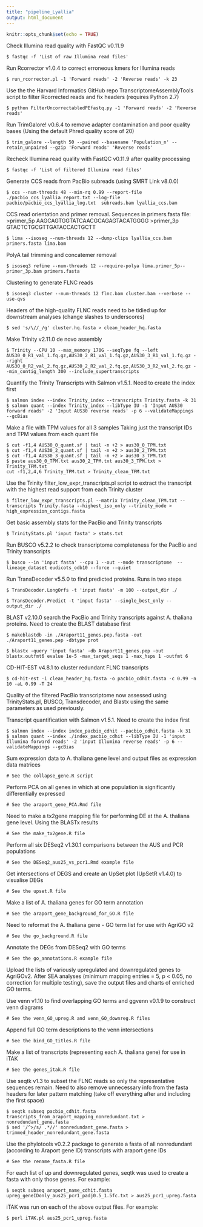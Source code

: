 ---
title: "pipeline_Lyallia"
output: html_document
---

```{r setup, include=FALSE}
knitr::opts_chunk$set(echo = TRUE)
```

Check Illumina read quality with FastQC v0.11.9
```{console}
$ fastqc -f 'List of raw Illumina read files'
```

Run Rcorrector v1.0.4 to correct erroneous kmers for Illumina reads
```{console}
$ run_rcorrector.pl -1 'Forward reads' -2 'Reverse reads' -k 23
```

Use the the Harvard Informatics GitHub repo TranscriptomeAssemblyTools script to filter Rcorrected reads and fix headers (requires Python 2.7)
```{console}
$ python FilterUncorrectabledPEfastq.py -1 'Forward reads' -2 'Reverse reads'
```

Run TrimGalore! v0.6.4 to remove adapter contamination and poor quality bases (Using the default Phred quality score of 20)
```{console}
$ trim_galore --length 50 --paired --basename 'Population_n' --retain_unpaired --gzip 'Forward reads' 'Reverse reads'
```

Recheck Illumina read quality with FastQC v0.11.9 after quality processing
```{console}
$ fastqc -f 'List of filtered Illumina read files'
```

Generate CCS reads from PacBio subreads (using SMRT Link v8.0.0)
```{console}
$ ccs --num-threads 48 --min-rq 0.99 --report-file ./pacbio_ccs_lyallia_report.txt --log-file pacbio/pacbio_ccs_lyallia_log.txt  subreads.bam lyallia_ccs.bam
```

CCS read orientation and primer removal. Sequences in primers.fasta file:
>primer_5p
AAGCAGTGGTATCAACGCAGAGTACATGGGG
>primer_3p
GTACTCTGCGTTGATACCACTGCTT

```{console}
$ lima --isoseq --num-threads 12 --dump-clips lyallia_ccs.bam primers.fasta lima.bam
```

PolyA tail trimming and concatemer removal
```{console}
$ isoseq3 refine --num-threads 12 --require-polya lima.primer_5p--primer_3p.bam primers.fasta
```

Clustering to generate FLNC reads
```{console}
$ isoseq3 cluster --num-threads 12 flnc.bam cluster.bam --verbose --use-qvs
```

Headers of the high-quality FLNC reads need to be tidied up for downstream analyses (change slashes to underscores)
```{console}
$ sed 's/\//_/g' cluster.hq.fasta > clean_header_hq.fasta
```

Make Trinity v2.11.0 de novo assembly
```{console}
$ Trinity --CPU 10 --max_memory 170G --seqType fq --left AUS30_0_R1_val_1.fq.gz,AUS30_2_R1_val_1.fq.gz,AUS30_3_R1_val_1.fq.gz --right AUS30_0_R2_val_2.fq.gz,AUS30_2_R2_val_2.fq.gz,AUS30_3_R2_val_2.fq.gz --min_contig_length 300 --include_supertranscripts 
```

Quantify the Trinity Transcripts with Salmon v1.5.1. Need to create the index first
```{console}
$ salmon index --index Trinity_index --transcripts Trinity.fasta -k 31
$ salmon quant --index Trinity_index --libType IU -1 'Input AUS30 forward reads' -2 'Input AUS30 reverse reads' -p 6 --validateMappings --gcBias 
```

Make a file with TPM values for all 3 samples
Taking just the transcript IDs and TPM values from each quant file
```{console}
$ cut -f1,4 AUS30_0_quant.sf | tail -n +2 > aus30_0_TPM.txt
$ cut -f1,4 AUS30_2_quant.sf | tail -n +2 > aus30_2_TPM.txt
$ cut -f1,4 AUS30_3_quant.sf | tail -n +2 > aus30_3_TPM.txt
$ paste aus30_0_TPM.txt aus30_2_TPM.txt aus30_3_TPM.txt > Trinity_TPM.txt
cut -f1,2,4,6 Trinity_TPM.txt > Trinity_clean_TPM.txt
```

Use the Trinity filter_low_expr_transcripts.pl script to extract the transcript with the highest read support from each Trinity cluster
```{console}
$ filter_low_expr_transcripts.pl --matrix Trinity_clean_TPM.txt --transcripts Trinity.fasta --highest_iso_only --trinity_mode > high_expression_contigs.fasta
```

Get basic assembly stats for the PacBio and Trinity transcripts
```{console}
$ TrinityStats.pl 'input fasta' > stats.txt
```

Run BUSCO v5.2.2 to check transcriptome completeness for the PacBio and Trinity transcripts
```{console}
$ busco --in 'input fasta' --cpu 1 --out --mode transcriptome  --lineage_dataset eudicots_odb10 --force --quiet
```

Run TransDecoder v5.5.0 to find predicted proteins. Runs in two steps
```{console}
$ TransDecoder.LongOrfs -t 'input fasta' -m 100 --output_dir ./

$ TransDecoder.Predict -t 'input fasta' --single_best_only --output_dir ./
```

BLAST v2.10.0 search the PacBio and Trinity transcripts against A. thaliana proteins. Need to create the BLAST database first
```{console}
$ makeblastdb -in ./Araport11_genes.pep.fasta -out ./Araport11_genes.pep -dbtype prot

$ blastx -query 'input fasta' -db Araport11_genes.pep -out blastx.outfmt6 evalue 1e-5 -max_target_seqs 1 -max_hsps 1 -outfmt 6
```

CD-HIT-EST v4.8.1 to cluster redundant FLNC transcripts
```{console}
$ cd-hit-est -i clean_header_hq.fasta -o pacbio_cdhit.fasta -c 0.99 -n 10 -aL 0.99 -T 24
```


Quality of the filtered PacBio transcriptome now assessed using TrinityStats.pl, BUSCO, Transdecoder, and Blastx using the same parameters as used previously.


Transcript quantification with Salmon v1.5.1. Need to create the index first
```{console}
$ salmon index --index index_pacbio_cdhit --pacbio_cdhit.fasta -k 31
$ salmon quant --index ./index_pacbio_cdhit --libType IU -1 'input Illumina forward reads' -2 'input Illumina reverse reads' -p 6 --validateMappings --gcBias 
```

Sum expression data to A. thaliana gene level and output files as expression data matrices
```{console}
# See the collapse_gene.R script
```

Perform PCA on all genes in which at one population is significantly differentially expressed
```{console}
# See the araport_gene_PCA.Rmd file
```

Need to make a tx2gene mapping file for performing DE at the A. thaliana gene level. Using the BLASTx results
```{console}
# See the make_tx2gene.R file
```

Perform all six DESeq2 v1.30.1 comparisons between the AUS and PCR populations
```{console}
# See the DESeq2_aus25_vs_pcr1.Rmd example file
```

Get intersections of DEGS and create an UpSet plot (UpSetR v1.4.0) to visualise DEGs
```{console}
# See the upset.R file
```

Make a list of A. thaliana genes for GO term annotation
```{console}
# See the araport_gene_background_for_GO.R file
```

Need to reformat the A. thaliana gene - GO term list for use with AgriGO v2
```{console}
# See the go_background.R file
```

Annotate the DEGs from DESeq2 with GO terms
```{console}
# See the go_annotations.R example file
```


Upload the lists of variously upregulated and downregulated genes to AgriGOv2. After SEA analyses (minimum mapping entries = 5, p < 0.05, no correction for multiple testing), save the output files and charts of enriched GO terms.


Use venn v1.10 to find overlapping GO terms and ggvenn v0.1.9 to construct venn diagrams
```{console}
# See the venn_GO_upreg.R and venn_GO_downreg.R files
```

Append full GO term descriptions to the venn intersections
```{console}
# See the bind_GO_titles.R file
```

Make a list of transcripts (representing each A. thaliana gene) for use in iTAK
```{console}
# See the genes_itak.R file
```

Use seqtk v1.3 to subset the FLNC reads so only the representative sequences remain. Need to also remove unnecessary info from the fasta headers for later pattern matching (take off everything after and including the first space)
```{console}
$ seqtk subseq pacbio_cdhit.fasta transcripts_from_araport_mapping_nonredundant.txt > nonredundant_gene.fasta
$ sed '/^>/s/ .*//' nonredundant_gene.fasta > trimmed_header_nonredundant_gene.fasta
```

Use the phylotools v0.2.2 package to generate a fasta of all nonredundant (according to Araport gene ID) transcripts with araport gene IDs
```{console}
# See the rename_fasta.R file
```

For each list of up and downregulated genes, seqtk was used to create a fasta with only those genes. For example:
```{console}
$ seqtk subseq araport_name_cdhit.fasta upreg_geneIDonly_aus25_pcr1_padj0.5_1.5fc.txt > aus25_pcr1_upreg.fasta
```

iTAK was run on each of the above output files. For example:
```{console}
$ perl iTAK.pl aus25_pcr1_upreg.fasta
```